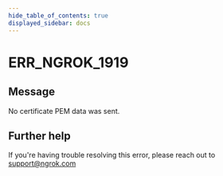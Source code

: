 ```yaml
---
hide_table_of_contents: true
displayed_sidebar: docs
---
```



# ERR_NGROK_1919

## Message

No certificate PEM data was sent.

<ErrorDetails error="err_ngrok_1919" />

## Further help

If you're having trouble resolving this error, please reach out to [support@ngrok.com](mailto:support@ngrok.com?subject=Help%20with%20ERR_NGROK_1919)

